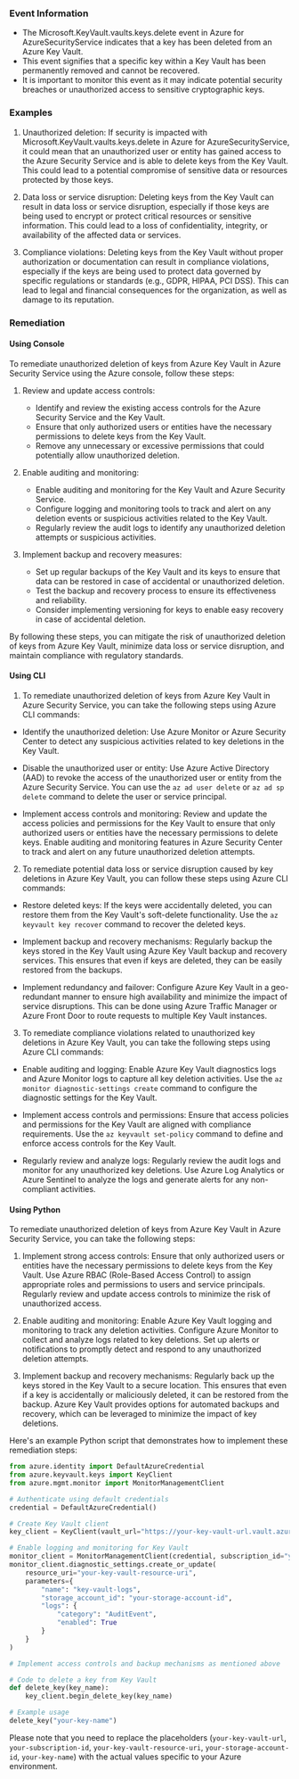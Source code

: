 
### Event Information

- The Microsoft.KeyVault.vaults.keys.delete event in Azure for AzureSecurityService indicates that a key has been deleted from an Azure Key Vault.
- This event signifies that a specific key within a Key Vault has been permanently removed and cannot be recovered.
- It is important to monitor this event as it may indicate potential security breaches or unauthorized access to sensitive cryptographic keys.


### Examples

1. Unauthorized deletion: If security is impacted with Microsoft.KeyVault.vaults.keys.delete in Azure for AzureSecurityService, it could mean that an unauthorized user or entity has gained access to the Azure Security Service and is able to delete keys from the Key Vault. This could lead to a potential compromise of sensitive data or resources protected by those keys.

2. Data loss or service disruption: Deleting keys from the Key Vault can result in data loss or service disruption, especially if those keys are being used to encrypt or protect critical resources or sensitive information. This could lead to a loss of confidentiality, integrity, or availability of the affected data or services.

3. Compliance violations: Deleting keys from the Key Vault without proper authorization or documentation can result in compliance violations, especially if the keys are being used to protect data governed by specific regulations or standards (e.g., GDPR, HIPAA, PCI DSS). This can lead to legal and financial consequences for the organization, as well as damage to its reputation.

### Remediation

#### Using Console

To remediate unauthorized deletion of keys from Azure Key Vault in Azure Security Service using the Azure console, follow these steps:

1. Review and update access controls:
   - Identify and review the existing access controls for the Azure Security Service and the Key Vault.
   - Ensure that only authorized users or entities have the necessary permissions to delete keys from the Key Vault.
   - Remove any unnecessary or excessive permissions that could potentially allow unauthorized deletion.

2. Enable auditing and monitoring:
   - Enable auditing and monitoring for the Key Vault and Azure Security Service.
   - Configure logging and monitoring tools to track and alert on any deletion events or suspicious activities related to the Key Vault.
   - Regularly review the audit logs to identify any unauthorized deletion attempts or suspicious activities.

3. Implement backup and recovery measures:
   - Set up regular backups of the Key Vault and its keys to ensure that data can be restored in case of accidental or unauthorized deletion.
   - Test the backup and recovery process to ensure its effectiveness and reliability.
   - Consider implementing versioning for keys to enable easy recovery in case of accidental deletion.

By following these steps, you can mitigate the risk of unauthorized deletion of keys from Azure Key Vault, minimize data loss or service disruption, and maintain compliance with regulatory standards.

#### Using CLI

1. To remediate unauthorized deletion of keys from Azure Key Vault in Azure Security Service, you can take the following steps using Azure CLI commands:

- Identify the unauthorized deletion: Use Azure Monitor or Azure Security Center to detect any suspicious activities related to key deletions in the Key Vault.

- Disable the unauthorized user or entity: Use Azure Active Directory (AAD) to revoke the access of the unauthorized user or entity from the Azure Security Service. You can use the `az ad user delete` or `az ad sp delete` command to delete the user or service principal.

- Implement access controls and monitoring: Review and update the access policies and permissions for the Key Vault to ensure that only authorized users or entities have the necessary permissions to delete keys. Enable auditing and monitoring features in Azure Security Center to track and alert on any future unauthorized deletion attempts.

2. To remediate potential data loss or service disruption caused by key deletions in Azure Key Vault, you can follow these steps using Azure CLI commands:

- Restore deleted keys: If the keys were accidentally deleted, you can restore them from the Key Vault's soft-delete functionality. Use the `az keyvault key recover` command to recover the deleted keys.

- Implement backup and recovery mechanisms: Regularly backup the keys stored in the Key Vault using Azure Key Vault backup and recovery services. This ensures that even if keys are deleted, they can be easily restored from the backups.

- Implement redundancy and failover: Configure Azure Key Vault in a geo-redundant manner to ensure high availability and minimize the impact of service disruptions. This can be done using Azure Traffic Manager or Azure Front Door to route requests to multiple Key Vault instances.

3. To remediate compliance violations related to unauthorized key deletions in Azure Key Vault, you can take the following steps using Azure CLI commands:

- Enable auditing and logging: Enable Azure Key Vault diagnostics logs and Azure Monitor logs to capture all key deletion activities. Use the `az monitor diagnostic-settings create` command to configure the diagnostic settings for the Key Vault.

- Implement access controls and permissions: Ensure that access policies and permissions for the Key Vault are aligned with compliance requirements. Use the `az keyvault set-policy` command to define and enforce access controls for the Key Vault.

- Regularly review and analyze logs: Regularly review the audit logs and monitor for any unauthorized key deletions. Use Azure Log Analytics or Azure Sentinel to analyze the logs and generate alerts for any non-compliant activities.

#### Using Python

To remediate unauthorized deletion of keys from Azure Key Vault in Azure Security Service, you can take the following steps:

1. Implement strong access controls: Ensure that only authorized users or entities have the necessary permissions to delete keys from the Key Vault. Use Azure RBAC (Role-Based Access Control) to assign appropriate roles and permissions to users and service principals. Regularly review and update access controls to minimize the risk of unauthorized access.

2. Enable auditing and monitoring: Enable Azure Key Vault logging and monitoring to track any deletion activities. Configure Azure Monitor to collect and analyze logs related to key deletions. Set up alerts or notifications to promptly detect and respond to any unauthorized deletion attempts.

3. Implement backup and recovery mechanisms: Regularly back up the keys stored in the Key Vault to a secure location. This ensures that even if a key is accidentally or maliciously deleted, it can be restored from the backup. Azure Key Vault provides options for automated backups and recovery, which can be leveraged to minimize the impact of key deletions.

Here's an example Python script that demonstrates how to implement these remediation steps:

```python
from azure.identity import DefaultAzureCredential
from azure.keyvault.keys import KeyClient
from azure.mgmt.monitor import MonitorManagementClient

# Authenticate using default credentials
credential = DefaultAzureCredential()

# Create Key Vault client
key_client = KeyClient(vault_url="https://your-key-vault-url.vault.azure.net/", credential=credential)

# Enable logging and monitoring for Key Vault
monitor_client = MonitorManagementClient(credential, subscription_id="your-subscription-id")
monitor_client.diagnostic_settings.create_or_update(
    resource_uri="your-key-vault-resource-uri",
    parameters={
        "name": "key-vault-logs",
        "storage_account_id": "your-storage-account-id",
        "logs": {
            "category": "AuditEvent",
            "enabled": True
        }
    }
)

# Implement access controls and backup mechanisms as mentioned above

# Code to delete a key from Key Vault
def delete_key(key_name):
    key_client.begin_delete_key(key_name)

# Example usage
delete_key("your-key-name")
```

Please note that you need to replace the placeholders (`your-key-vault-url`, `your-subscription-id`, `your-key-vault-resource-uri`, `your-storage-account-id`, `your-key-name`) with the actual values specific to your Azure environment.

